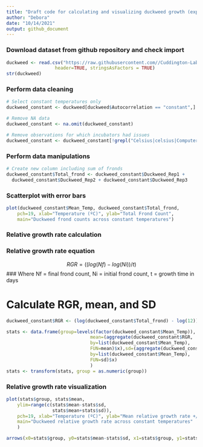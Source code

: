 ---
title: "Draft code for calculating and visualizing duckweed growth (experimental data)"
author: "Debora"
date: "10/14/2021"
output: github_document
---

### Download dataset from github repository and check import
```{r}
duckweed <- read.csv("https://raw.githubusercontent.com//Cuddington-Lab/thermal-experiments/main/Aphid_Data - Sheet1.csv",
                  header=TRUE, stringsAsFactors = TRUE)
str(duckweed)
```

### Perform data cleaning
```{r}
# Select constant temperatures only
duckweed_constant <- duckweed[duckweed$Autocorrelation == "constant",]

# Remove NA data
duckweed_constant <- na.omit(duckweed_constant)

# Remove observations for which incubators had issues
duckweed_constant <- duckweed_constant[!grepl("Celsius|celsius|Computer", duckweed_constant$Notes),]
```

### Perform data manipulations
```{r}
# Create new column including sum of fronds
duckweed_constant$Total_frond <- duckweed_constant$Duckweed_Rep1 + 
  duckweed_constant$Duckweed_Rep2 + duckweed_constant$Duckweed_Rep3
```

### Scatterplot with error bars
```{r}
plot(duckweed_constant$Mean_Temp, duckweed_constant$Total_frond,
    pch=19, xlab="Temperature (ºC)", ylab="Total Frond Count",
    main="Duckweed frond counts across constant temperatures")
```

### Relative growth rate calculation

### Relative growth rate equation
$$ RGR = ((log(Nf)-log(Ni))/t) $$
### Where Nf = final frond count, Ni = initial frond count, t = growth time in days

# Calculate RGR, mean, and SD
```{r}
duckweed_constant$RGR <- (log(duckweed_constant$Total_frond) - log(12)) / 5

stats <- data.frame(group=levels(factor(duckweed_constant$Mean_Temp)),
                               mean=(aggregate(duckweed_constant$RGR,
                               by=list(duckweed_constant$Mean_Temp),
                               FUN=mean)$x),sd=(aggregate(duckweed_constant$RGR,
                               by=list(duckweed_constant$Mean_Temp),
                               FUN=sd)$x)
                               )
stats <- transform(stats, group = as.numeric(group))
```

### Relative growth rate visualization
```{r}
plot(stats$group, stats$mean,
    ylim=range(c(stats$mean-stats$sd,
                 stats$mean+stats$sd)),
    pch=19, xlab="Temperature (ºC)", ylab="Mean relative growth rate +/- SD",
    main="Duckweed relative growth rate across constant temperatures"
    )

arrows(x0=stats$group, y0=stats$mean-stats$sd, x1=stats$group, y1=stats$mean+stats$sd, code=3, angle=90, length=0.1)
```
